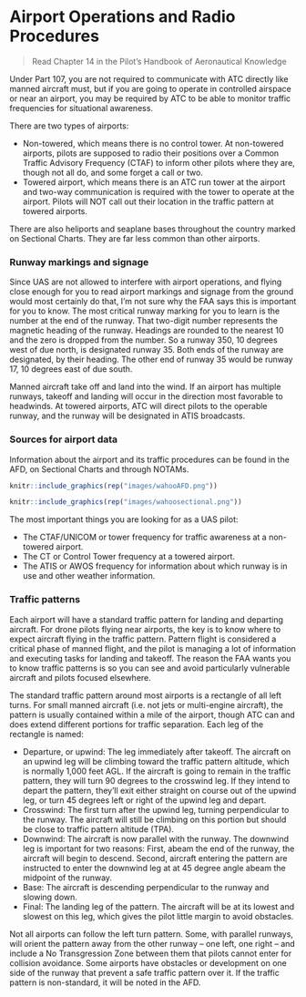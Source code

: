 # Airport Operations and Radio Procedures

> Read Chapter 14 in the Pilot's Handbook of Aeronautical Knowledge

Under Part 107, you are not required to communicate with ATC directly like manned aircraft must, but if you are going to operate in controlled airspace or near an airport, you may be required by ATC to be able to monitor traffic frequencies for situational awareness.

There are two types of airports:

* Non-towered, which means there is no control tower. At non-towered airports, pilots are supposed to radio their positions over a Common Traffic Advisory Frequency (CTAF) to inform other pilots where they are, though not all do, and some forget a call or two.
* Towered airport, which means there is an ATC run tower at the airport and two-way communication is required with the tower to operate at the airport. Pilots will NOT call out their location in the traffic pattern at towered airports.

There are also heliports and seaplane bases throughout the country marked on Sectional Charts. They are far less common than other airports.

### Runway markings and signage

Since UAS are not allowed to interfere with airport operations, and flying close enough for you to read airport markings and signage from the ground would most certainly do that, I'm not sure why the FAA says this is important for you to know. The most critical runway marking for you to learn is the number at the end of the runway. That two-digit number represents the magnetic heading of the runway. Headings are rounded to the nearest 10 and the zero is dropped from the number. So a runway 350, 10 degrees west of due north, is designated runway 35. Both ends of the runway are designated, by their heading. The other end of runway 35 would be runway 17, 10 degrees east of due south.

Manned aircraft take off and land into the wind. If an airport has multiple runways, takeoff and landing will occur in the direction most favorable to headwinds. At towered airports, ATC will direct pilots to the operable runway, and the runway will be designated in ATIS broadcasts.

### Sources for airport data

Information about the airport and its traffic procedures can be found in the AFD, on Sectional Charts and through NOTAMs.

```r
knitr::include_graphics(rep("images/wahooAFD.png"))
```

```r
knitr::include_graphics(rep("images/wahoosectional.png"))
```

The most important things you are looking for as a UAS pilot:

* The CTAF/UNICOM or tower frequency for traffic awareness at a non-towered airport.
* The CT or Control Tower frequency at a towered airport.
* The ATIS or AWOS frequency for information about which runway is in use and other weather information.

### Traffic patterns

Each airport will have a standard traffic pattern for landing and departing aircraft. For drone pilots flying near airports, the key is to know where to expect aircraft flying in the traffic pattern. Pattern flight is considered a critical phase of manned flight, and the pilot is managing a lot of information and executing tasks for landing and takeoff. The reason the FAA wants you to know traffic patterns is so you can see and avoid particularly vulnerable aircraft and pilots focused elsewhere.

The standard traffic pattern around most airports is a rectangle of all left turns. For small manned aircraft (i.e. not jets or multi-engine aircraft), the pattern is usually contained within a mile of the airport, though ATC can and does extend different portions for traffic separation. Each leg of the rectangle is named:

* Departure, or upwind: The leg immediately after takeoff. The aircraft on an upwind leg will be climbing toward the traffic pattern altitude, which is normally 1,000 feet AGL. If the aircraft is going to remain in the traffic pattern, they will turn 90 degrees to the crosswind leg. If they intend to depart the pattern, they'll exit either straight on course out of the upwind leg, or turn 45 degrees left or right of the upwind leg and depart.
* Crosswind: The first turn after the upwind leg, turning perpendicular to the runway. The aircraft will still be climbing on this portion but should be close to traffic pattern altitude (TPA).
* Downwind: The aircraft is now parallel with the runway. The downwind leg is important for two reasons: First, abeam the end of the runway, the aircraft will begin to descend. Second, aircraft entering the pattern are instructed to enter the downwind leg at at 45 degree angle abeam the midpoint of the runway.\
* Base: The aircraft is descending perpendicular to the runway and slowing down.\
* Final: The landing leg of the pattern. The aircraft will be at its lowest and slowest on this leg, which gives the pilot little margin to avoid obstacles.

Not all airports can follow the left turn pattern. Some, with parallel runways, will orient the pattern away from the other runway -- one left, one right -- and include a No Transgression Zone between them that pilots cannot enter for collision avoidance. Some airports have obstacles or development on one side of the runway that prevent a safe traffic pattern over it. If the traffic pattern is non-standard, it will be noted in the AFD.
